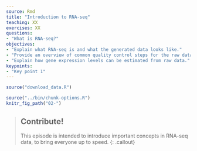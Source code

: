 ```yaml
---
source: Rmd
title: "Introduction to RNA-seq"
teaching: XX
exercises: XX
questions:
- "What is RNA-seq?"
objectives:
- "Explain what RNA-seq is and what the generated data looks like."
- "Provide an overview of common quality control steps for the raw data."
- "Explain how gene expression levels can be estimated from raw data."
keypoints:
- "Key point 1"
---
```


```r
source("download_data.R")
```

```r
source("../bin/chunk-options.R")
knitr_fig_path("02-")
```

> ## Contribute!
>
> This episode is intended to introduce important concepts in RNA-seq data, 
> to bring everyone up to speed.
{: .callout}
